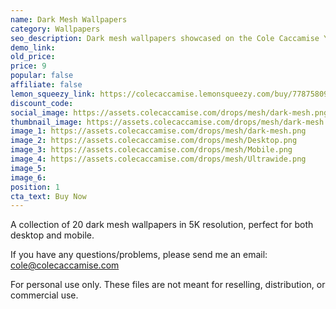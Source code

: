 ```yaml
---
name: Dark Mesh Wallpapers
category: Wallpapers
seo_description: Dark mesh wallpapers showcased on the Cole Caccamise YouTube channel.
demo_link:
old_price:
price: 9
popular: false
affiliate: false
lemon_squeezy_link: https://colecaccamise.lemonsqueezy.com/buy/77875809-aaa3-4789-9ced-8fee71763dfc
discount_code:
social_image: https://assets.colecaccamise.com/drops/mesh/dark-mesh.png
thumbnail_image: https://assets.colecaccamise.com/drops/mesh/dark-mesh.png
image_1: https://assets.colecaccamise.com/drops/mesh/dark-mesh.png
image_2: https://assets.colecaccamise.com/drops/mesh/Desktop.png
image_3: https://assets.colecaccamise.com/drops/mesh/Mobile.png
image_4: https://assets.colecaccamise.com/drops/mesh/Ultrawide.png
image_5:
image_6:
position: 1
cta_text: Buy Now
---
```


A collection of 20 dark mesh wallpapers in 5K resolution, perfect for both
desktop and mobile.

If you have any questions/problems, please send me an email:
[cole@colecaccamise.com](mailto:cole@colecaccamise.com)

For personal use only. These files are not meant for reselling, distribution, or
commercial use.
